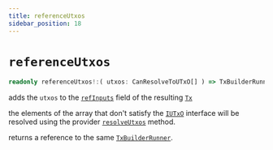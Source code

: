 ```yaml
---
title: referenceUtxos
sidebar_position: 18
---
```


# `referenceUtxos`

```ts
readonly referenceUtxos!:( utxos: CanResolveToUTxO[] ) => TxBuilderRunner
```

adds the `utxos` to the [`refInputs`](../cardano-ledger-ts/classes/TxBody#refinputs)
field of the resulting [`Tx`](../cardano-ledger-ts/classes/Tx)

the elements of the array that don't satisfy the [`IUTxO`](../cardano-ledger-ts/interfaces/IUTxO) interface
will be resolved using the provider [`resolveUtxos`](./IProvider#iresolveutxos) method.

returns a reference to the same [`TxBuilderRunner`](./TxBuilderRunner).